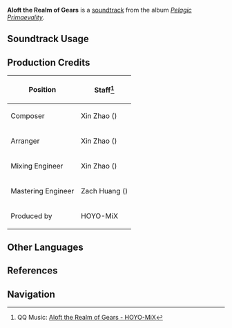 {{Soundtrack Infobox
|image          = Pelagic Primaevality.png
|album          = Pelagic Primaevality
|disc           = 2
|number         = 62
|featured       =
|featured2      =
|featured3      =
|featured_disc  =
|featured_disc2 =
|featured_disc3 =
|youtube_id     = AyS0Q4j7wco
|spotify_id     = 3LApZwbNg2q8GQBvMPQRUu
|previous       = Les rivieres aeriennes
|next           = Truncated Verse
}}
'''Aloft the Realm of Gears''' is a [[soundtrack]] from the album ''[[Pelagic Primaevality]]''.

==Soundtrack Usage==
{{Soundtrack Usage
|quest    = 
|location = Central Laboratory Ruins
|domain   = 
}}

==Production Credits==
{| class="wikitable"
! Position
! Staff<ref>QQ Music: [https://y.qq.com/n/ryqq/songDetail/000tOANz1G5jye {{zh|苍色的极望}} Aloft the Realm of Gears - HOYO-MiX]</ref>
|-
| Composer
| Xin Zhao ({{zh|赵鑫}})
|-
| Arranger
| Xin Zhao ({{zh|赵鑫}})
|-
| Mixing Engineer
| Xin Zhao ({{zh|赵鑫}})
|-
| Mastering Engineer
| Zach Huang ({{zh|黄巍}})
|-
| Produced by
| HOYO-MiX
|}
<!--
==Trivia==
-->
==Other Languages==
{{Other Languages
|en       = Aloft the Realm of Gears
|zhs     = 苍色的极望
|zhs_rm  = Cāngsè de Jíwàng
|zht     = 蒼色的極望
|zht_rm  = Cāngsè de Jíwàng
|zh_tl   = Azure Gaze
|ja      = 蒼き眺望
|ja_rm   = Aoki Choubou
|ja_tl   = Azure View
}}

==References==
{{Reflist}}

==Navigation==
{{Soundtrack Navbox|Pelagic Primaevality}}